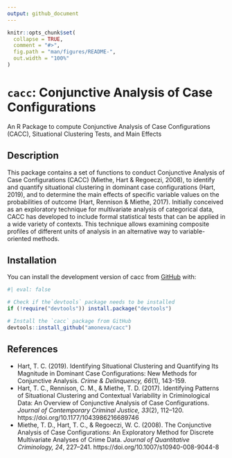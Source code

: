```yaml
---
output: github_document
---
```


```r
knitr::opts_chunk$set(
  collapse = TRUE,
  comment = "#>",
  fig.path = "man/figures/README-",
  out.width = "100%"
)
```

# `cacc`: Conjunctive Analysis of Case Configurations

An R Package to compute Conjunctive Analysis of Case Configurations (CACC), Situational Clustering Tests, and Main Effects

## Description

This package contains a set of functions to conduct Conjunctive Analysis of Case Configurations (CACC) (Miethe, Hart & Regoeczi, 2008), to identify and quantify situational clustering in dominant case configurations (Hart, 2019), and to determine the main effects of specific variable values on the probabilities of outcome (Hart, Rennison & Miethe, 2017). Initially conceived as an exploratory technique for multivariate analysis of categorical data, CACC has developed to include formal statistical tests that can be applied in a wide variety of contexts. This technique allows examining composite profiles of different units of analysis in an alternative way to variable-oriented methods.

## Installation

You can install the development version of cacc from [GitHub](https://github.com/) with:

```r
#| eval: false

# Check if the`devtools` package needs to be installed
if (!require("devtools")) install.package("devtools")

# Install the `cacc` package from GitHub
devtools::install_github("amoneva/cacc")
```

## References

-   Hart, T. C. (2019). Identifying Situational Clustering and Quantifying Its Magnitude in Dominant Case Configurations: New Methods for Conjunctive Analysis. *Crime & Delinquency, 66*(1), 143-159.
-   Hart, T. C., Rennison, C. M., & Miethe, T. D. (2017). Identifying Patterns of Situational Clustering and Contextual Variability in Criminological Data: An Overview of Conjunctive Analysis of  Case  Configurations. *Journal  of  Contemporary Criminal  Justice, 33*(2),  112–120. https://doi.org/10.1177/1043986216689746
-   Miethe, T. D., Hart, T. C., & Regoeczi, W. C. (2008). The Conjunctive Analysis of Case Configurations: An Exploratory Method for Discrete Multivariate Analyses of Crime Data. *Journal of Quantitative Criminology, 24*, 227–241. https://doi.org/10.1007/s10940-008-9044-8
